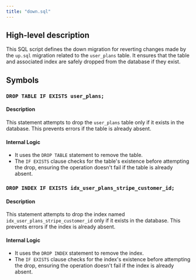 ```yaml
---
title: "down.sql"
---
```


## High-level description
This SQL script defines the down migration for reverting changes made by the `up.sql` migration related to the `user_plans` table. It ensures that the table and associated index are safely dropped from the database if they exist.

## Symbols

### `DROP TABLE IF EXISTS user_plans;`
#### Description
This statement attempts to drop the `user_plans` table only if it exists in the database. This prevents errors if the table is already absent.

#### Internal Logic
- It uses the `DROP TABLE` statement to remove the table.
- The `IF EXISTS` clause checks for the table's existence before attempting the drop, ensuring the operation doesn't fail if the table is already absent.

### `DROP INDEX IF EXISTS idx_user_plans_stripe_customer_id;`
#### Description
This statement attempts to drop the index named `idx_user_plans_stripe_customer_id` only if it exists in the database. This prevents errors if the index is already absent.

#### Internal Logic
- It uses the `DROP INDEX` statement to remove the index.
- The `IF EXISTS` clause checks for the index's existence before attempting the drop, ensuring the operation doesn't fail if the index is already absent.
